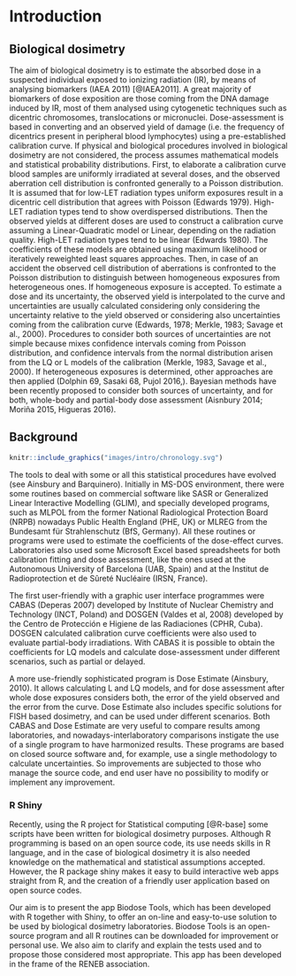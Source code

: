 # Introduction {#intro}

## Biological dosimetry {#intro-biodosimetry}

The aim of biological dosimetry is to estimate the absorbed dose in a suspected individual exposed to ionizing radiation (IR), by means of analysing biomarkers (IAEA 2011) [@IAEA2011]. A great majority of biomarkers of dose exposition are those coming from the DNA damage induced by IR, most of them analysed using cytogenetic techniques such as dicentric chromosomes, translocations or micronuclei. Dose-assessment is based in converting and an observed yield of damage (i.e. the frequency of dicentrics present in peripheral blood lymphocytes) using a pre-established calibration curve. If physical and biological procedures involved in biological dosimetry are not considered, the process assumes mathematical models and statistical probability distributions. First, to elaborate a calibration curve blood samples are uniformly irradiated at several doses, and the observed aberration cell distribution is confronted generally to a Poisson distribution. It is assumed that for low-LET radiation types uniform exposures result in a dicentric cell distribution that agrees with Poisson (Edwards 1979). High-LET radiation types tend to show overdispersed distributions. Then the observed yields at different doses are used to construct a calibration curve assuming a Linear-Quadratic model or Linear, depending on the radiation quality. High-LET radiation types tend to be linear (Edwards 1980). The coefficients of these models are obtained using maximum likelihood or iteratively reweighted least squares approaches. Then, in case of an accident the observed cell distribution of aberrations is confronted to the Poisson distribution to distinguish between homogeneous exposures from heterogeneous ones. If homogeneous exposure is accepted. To estimate a dose and its uncertainty, the observed yield is interpolated to the curve and uncertainties are usually calculated considering only considering the uncertainty relative to the yield observed or considering also uncertainties coming from the calibration curve (Edwards, 1978; Merkle, 1983; Savage et al., 2000). Procedures to consider both sources of uncertainties are not simple because mixes confidence intervals coming from Poisson distribution, and confidence intervals from the normal distribution arisen from the LQ or L models of the calibration (Merkle, 1983, Savage et al., 2000). If heterogeneous exposures is determined, other approaches are then applied (Dolphin 69, Sasaki 68, Pujol 2016,). Bayesian methods have been recently proposed to consider both sources of uncertainty, and for both, whole-body and partial-body dose assessment (Aisnbury 2014; Moriña 2015, Higueras 2016). 


## Background {#intro-background}

```r
knitr::include_graphics("images/intro/chronology.svg")
```

The tools to deal with some or all this statistical procedures have evolved (see Ainsbury and Barquinero). Initially in MS-DOS environment, there were some routines based on commercial software like SASR or Generalized Linear Interactive Modelling (GLIM), and specially developed programs, such as MLPOL from the former National Radiological Protection Board (NRPB) nowadays Public Health England (PHE, UK) or MLREG from the Bundesamt für Strahlenschutz (BfS, Germany). All these routines or programs were used to estimate the coefficients of the dose-effect curves. Laboratories also used some Microsoft Excel based spreadsheets for both calibration fitting and dose assessment, like the ones used at the Autonomous University of Barcelona (UAB, Spain) and at the Institut de Radioprotection et de Sûreté Nucléaire (IRSN, France). 

The first user-friendly with a graphic user interface programmes were CABAS (Deperas 2007) developed by Institute of Nuclear Chemistry and Technology (INCT, Poland) and DOSGEN (Valdes et al, 2008) developed by the Centro de Protección e Higiene de las Radiaciones (CPHR, Cuba). DOSGEN calculated calibration curve coefficients were also used to evaluate partial-body irradiations. With CABAS it is possible to obtain the coefficients for LQ models and calculate dose-assessment under different scenarios, such as partial or delayed. 

A more use-friendly sophisticated program is Dose Estimate (Ainsbury, 2010). It allows calculating L and LQ models, and for dose assessment after whole dose exposures considers both, the error of the yield observed and the error from the curve. Dose Estimate also includes specific solutions for FISH based dosimetry, and can be used under different scenarios. Both CABAS and Dose Estimate are very useful to compare results among laboratories, and nowadays-interlaboratory comparisons instigate the use of a single program to have harmonized results. These programs are based on closed source software and, for example, use a single methodology to calculate uncertainties. So improvements are subjected to those who manage the source code, and end user have no possibility to modify or implement any improvement. 

### R Shiny
Recently, using the R project for Statistical computing [@R-base] some scripts have been written for biological dosimetry purposes. Although R programming is based on an open source code, its use needs skills in R language, and in the case of biological dosimetry it is also needed knowledge on the mathematical and statistical assumptions accepted. However, the R package shiny makes it easy to build interactive web apps straight from R, and the creation of a friendly user application based on open source codes. 

Our aim is to present the app Biodose Tools, which has been developed with R together with Shiny, to offer an on-line and easy-to-use solution to be used by biological dosimetry laboratories. Biodose Tools is an open-source program and all R routines can be downloaded for improvement or personal use. We also aim to clarify and explain the tests used and to propose those considered most appropriate. This app has been developed in the frame of the RENEB association.

<!-- Over the years more powerful software has been developed to aid biologists in their daily work. Biodose Tools is the next step. -->



